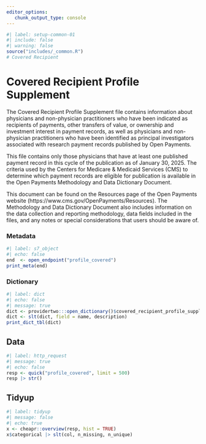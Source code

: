 ```yaml
---
editor_options: 
   chunk_output_type: console
---
```


```r
#| label: setup-common-01
#| include: false
#| warning: false
source("includes/_common.R")
# Covered Recipient
```

# Covered Recipient Profile Supplement {#sec-opencovered}

The Covered Recipient Profile Supplement file contains information about physicians and non-physician practitioners who have been indicated as recipients of payments, other transfers of value, or ownership and investment interest in payment records, as well as physicians and non-physician practitioners who have been identified as principal investigators associated with research payment records published by Open Payments. 

This file contains only those physicians that have at least one published payment record in this cycle of the publication as of January 30, 2025. The criteria used by the Centers for Medicare & Medicaid Services (CMS) to determine which payment records are eligible for publication is available in the Open Payments Methodology and Data Dictionary Document. 

This document can be found on the Resources page of the Open Payments website (https://www.cms.gov/OpenPayments/Resources). The Methodology and Data Dictionary Document also includes information on the data collection and reporting methodology, data fields included in the files, and any notes or special considerations that users should be aware of.

### Metadata

```r
#| label: s7_object
#| echo: false
end  <- open_endpoint("profile_covered")
print_meta(end)
```

### Dictionary

```r
#| label: dict
#| echo: false
#| message: true
dict <- providertwo:::open_dictionary()$covered_recipient_profile_supplement
dict <- slt(dict, field = name, description)
print_dict_tbl(dict)
```

## Data

```r
#| label: http_request
#| message: true
#| echo: false
resp <- quick("profile_covered", limit = 500)
resp |> str()
```

## Tidyup

```r
#| label: tidyup
#| message: false
#| echo: true
x <- cheapr::overview(resp, hist = TRUE)
x$categorical |> slt(col, n_missing, n_unique)
```
